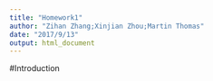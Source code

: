```yaml
---
title: "Homework1"
author: "Zihan Zhang;Xinjian Zhou;Martin Thomas"
date: "2017/9/13"
output: html_document
---
```


#Introduction